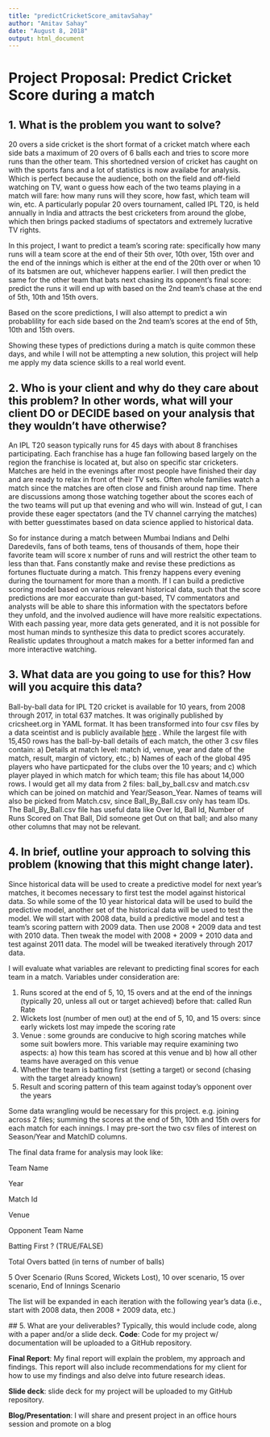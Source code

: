 ```yaml
---
title: "predictCricketScore_amitavSahay"
author: "Amitav Sahay"
date: "August 8, 2018"
output: html_document
---
```


# Project Proposal: Predict Cricket Score during a match

## 1. What is the problem you want to solve?
20 overs a side cricket is the short format of a cricket match where each side bats a maximum of 20 overs of 6 balls each and tries to score more runs than the other team. This shortedned version of cricket has caught on with the sports fans and a lot of statistics is now availabe for analysis. Which is perfect because the audience, both on the field and off-field watching on TV, want o guess how each of the two teams playing in a match will fare: how many runs will they score, how fast, which team will win, etc. A particularly popular 20 overs tournament, called IPL T20, is held annually in India and attracts the best cricketers from around the globe, which then brings packed stadiums of spectators and extremely lucrative TV rights.

In this project, I want to predict a team's scoring rate: specifically how many runs will a team score at the end of their 5th over, 10th over, 15th over and the end of the innings which is either at the end of the 20th over or when 10 of its batsmen are out, whichever happens earlier. I will then predict the same for the other team that bats next chasing its opponent's final score: predict the runs it will end up with based on the 2nd team's chase at the end of 5th, 10th and 15th overs.

Based on the score predictions, I will also attempt to predict a win probablility for each side based on the 2nd team's scores at the end of 5th, 10th and 15th overs.

Showing these types of predictions during a match is quite common these days, and while I will not be attempting a new solution, this project will help me apply my data science skills to a real world event. 

## 2. Who is your client and why do they care about this problem? In other words, what will your client DO or DECIDE based on your analysis that they wouldn’t have otherwise?
An IPL T20 season typically runs for 45 days with about 8 franchises participating. Each franchise has a huge fan following based largely on the region the franchise is located at, but also on specific star cricketers. Matches are held in the evenings after most people have finished their day and are ready to relax in front of their TV sets. Often whole families watch a match since the matches are often close and finish around nap time. There are discussions among those watching together about the scores each of the two teams will put up that evening and who will win. Instead of gut, I can provide these eager spectators (and the TV channel carrying the matches) with better guesstimates based on data science applied to historical data. 

So for instance during a match between Mumbai Indians and Delhi Daredevils, fans of both teams, tens of thousands of them, hope their favorite team will score x number of runs and will restrict the other team to less than that. Fans constantly make and revise these predictions as fortunes fluctuate during a match. This frenzy happens every evening during the tournament for more than a month. If I can build a predictive scoring model based on various relevant historical data, such that the score predictions are mor eaccurate than gut-based, TV commentators and analysts will be able to share this information with the spectators before they unfold, and the involved audience will have more realsitic expectations. With each passing year, more data gets generated, and it is not possible for most human minds to synthesize this data to predict scores accurately. Realistic updates throughout a match makes for a better informed fan and more interactive watching. 

## 3. What data are you going to use for this? How will you acquire this data?
Ball-by-ball data for IPL T20 cricket is available for 10 years, from 2008 through 2017, in total 637 matches. It was originally published by cricsheet.org in YAML format. It has been transformed into four csv files by a data sceintist and is publicly available [here](https://data.world/raghu543/ipl-data-till-2017) . While the largest file with 15,450 rows has the ball-by-ball details of each match, the other 3 csv files contain: a) Details at match level: match id, venue, year and date of the match, result, margin of victory, etc.; b) Names of each of the global 495 players who have particpated for the clubs over the 10 years; and c) which player played in which match for which team; this file has about 14,000 rows. I would get all my data from 2 files: ball_by_ball.csv and match.csv which can be joined on matchid and Year/Season_Year. Names of teams will also be picked from Match.csv, since Ball_By_Ball.csv only has team IDs. The Ball_By_Ball.csv file has useful data like Over Id, Ball Id, Number of Runs Scored on That Ball, Did someone get Out on that ball; and also many other columns that may not be relevant. 

## 4. In brief, outline your approach to solving this problem (knowing that this might change later).
Since historical data will be used to create a predictive model for next year's matches, it becomes necessary to first test the model against historical data. So while some of the 10 year historical data will be used to build the predictive model, another set of the historical data will be used to test the model. We will start with 2008 data, build a predictive model and test a team's scoring pattern with 2009 data. Then use 2008 + 2009 data and test with 2010 data. Then tweak the model with 2008 + 2009 + 2010 data and test against 2011 data. The model will be tweaked iteratively through 2017 data. 

I will evaluate what variables are relevant to predicting final scores for each team in a match. Variables under consideration are: 

  1. Runs scored at the end of 5, 10, 15 overs and at the end of the innings (typically 20, unless all out or target achieved) before that: called Run Rate
  2. Wickets lost (number of men out) at the end of 5, 10, and 15 overs: since early wickets lost may impede the scoring rate
  3. Venue : some grounds are conducive to high scoring matches while some suit bowlers more. This variable may require examining two aspects: a) how this team has scored at this venue and b) how all other teams have averaged on this venue
  4. Whether the team is batting first (setting a target) or second (chasing with the target already known)
  5. Result and scoring pattern of this team against today's opponent over the years
  
Some data wrangling would be necessary for this project. e.g. joining across 2 files; summing the scores at the end of 5th, 10th and 15th overs for each match for each innings. I may pre-sort the two csv files of interest on Season/Year and MatchID columns. 

The final data frame for analysis may look like:

  Team Name
  
  Year
  
  Match Id
  
  Venue
  
  Opponent Team Name
  
  Batting First ? (TRUE/FALSE)
  
  Total Overs batted (in terns of number of balls)
  
  5 Over Scenario (Runs Scored, Wickets Lost), 10 over scenario, 15 over scenario, End of Innings Scenario
  
  
  The list will be expanded in each iteration with the following year's data (i.e., start with 2008 data, then 2008 + 2009 data, etc.)
  
  ## 5. What are your deliverables? Typically, this would include code, along with a paper and/or a slide deck.
 **Code**: Code for my project w/ documentation will be uploaded to a GitHub repository.
  
**Final Report**: My final report will explain the problem, my approach and findings. This report will also include recommendations for my client for how to use my findings and also delve into future research ideas.

**Slide deck**: slide deck for my project will be uploaded to my GitHub repository.

**Blog/Presentation**:	I will share and present project in an office hours session and promote on a blog

